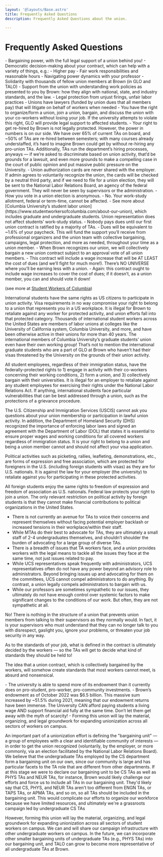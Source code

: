 ```yaml
---
layout: '@layouts/Base.astro'
title: Frequently Asked Questions
description: Frequently Asked Questions about the union. 

---
```



# Frequently Asked Questions

<FAQCard question="What will the union do for me? How will my life change once we’re unionized?">
- Bargaining power, with the full legal support of a union behind you!
- Democratic decision-making about your contract, which can help with a variety of things, e.g.:
  - Higher pay
  - Fair work responsibilities and reasonable hours
  - Navigating power dynamics with your professor
- Solidarity with thousands of fellow union members at Brown (in GLO and TALO)
- Support from the union with understanding work policies as presented to you by Brown: how they align with national, state, and industry standards, and the law.
- Legal protection from unjust firings, unfair labor practices
  - Unions have lawyers (funded by union dues that all members pay) that will litigate on behalf of workers when needed
</FAQCard>


<FAQCard question="Can I get fired as a consequence for unionizing (or signing a union card)? Is there a chance I won’t get re-hired in a future semester?">
- You have the right to organize/form a union, join a union, bargain, and discuss the union with your co-workers without losing your job. If the university attempts to violate this right, GLO will provide legal support to affected students.
- Your right to get re-hired by Brown is not legally protected. However, the power in numbers is on our side. We have over 65% of current TAs on board, and ~50% of TAs are re-hired between semesters; with many courses already understaffed, it’s hard to imagine Brown could get by without re-hiring any pro-union TAs. Additionally, TAs run the department’s hiring processes, anyways — if we’re asked to discriminate based on union activity, that’d be grounds for a lawsuit, and even more grounds to make a compelling case in the court of public opinion and put massive public pressure on the University.
</FAQCard>

<FAQCard question="What is anonymous to my employer and what isn't?">
- Union authorization cards are never shared with the employer. If admin agrees to voluntarily recognize the union, the cards will be checked by a neutral third party, and if we need to file for a union election, they will be sent to the National Labor Relations Board, an agency of the federal government. They will never be seen by supervisors or the administration.
- How you vote in a union election is anonymous.
</FAQCard>

<FAQCard question="Will I lose my work-study allotment if I’m a part of a student workers’ union?">
- No. Your work-study allotment, federal or term-time, cannot be affected.
- See more about [Columbia University’s student labor union](https://www.studentworkersofcolumbia.com/about-our-union), which includes graduate and undergraduate students. Union representation does not affect students’ work-study status. 
</FAQCard>

<FAQCard question="Will I need to worry about union dues?">
- Nobody pays dues until our first union contract is ratified by a majority of TAs.
- Dues will be equivalent to ~1.6% of your paycheck. This will fund the support you’ll receive from professional organizers and the union team with collective bargaining, campaigns, legal protection, and more as needed, throughout your time as a union member.
- When Brown recognizes our union, we will collectively bargain a new union contract subject to an approval vote of all union members. - This contract will include a wage increase that will be AT LEAST the cost of dues (and we’ll fight for much more!). There’s NO UNIVERSE where you’ll be earning less with a union.
- Again: this contract ought to include wage increases to cover the cost of dues; if it doesn’t, as a union member, you can and should vote it down!
</FAQCard>

<FAQCard question="What if I’m an international student?">

(see more at [Student Workers of Columbia](https://www.studentworkersofcolumbia.com/frequently-asked-questions))

International students have the same rights as US citizens to participate in union activity. Visa requirements in no way compromise your right to belong to a union that represents you in a US workplace. It is illegal for Brown to retaliate against any worker for protected activity, and union efforts fall into that protected category. Thousands of international student workers across the United States are members of labor unions at colleges like the University of California system, Columbia University, and more, and have been otherwise active in their unions for more than 40 years. The international members of Columbia University’s graduate students’ union even have their own working group! That’s not to mention the international graduate students who are a part of GLO at Brown who haven’t had their visas threatened by the University on the grounds of their union activity.

All student employees, regardless of their immigration status, have the federally-protected rights to 1) engage in activity with their co-workers concerning their working conditions, 2) form a union, and 3) collectively bargain with their universities. It is illegal for an employer to retaliate against any student employees for exercising their rights under the National Labor Relations Act. If anything, international students face particular vulnerabilities that can be best addressed through a union, such as the protections of a grievance procedure.

The U.S. Citizenship and Immigration Services (USCIS) cannot ask you questions about your union membership or participation in lawful union activity. In addition, the Department of Homeland Security (DHS) recognized the importance of enforcing labor laws and signed an agreement with the Department of Labor (DOL) that states it is essential to ensure proper wages and working conditions for all covered workers regardless of immigration status. It is your right to belong to a union and being a union member cannot and should not affect your visa application.

Political activities such as picketing, rallies, leafleting, demonstrations, etc., are forms of expression and free association, which are protected for foreigners in the U.S. (including foreign students with visas) as they are for U.S. nationals. It is against the law for your employer (the university) to retaliate against you for participating in these protected activities.

All foreign students enjoy the same rights to freedom of expression and freedom of association as U.S. nationals. Federal law protects your right to join a union. The only relevant restriction on political activity by foreign students is that they cannot make financial contributions to political organizations in the United States.
</FAQCard>

<FAQCard question="What’s wrong with internal channels to create change, like speaking with our professors, department leadership, or UCS? Why do we need to be so extreme?">

- There is not currently an avenue for TAs to voice their concerns and represent themselves without facing potential employer backlash or increased tensions in their workplace/within their staff. 
- While MTAs do their best to advocate for TAs, they are ultimately a small staff of 2-4 undergraduates themselves, and shouldn’t shoulder the burden of advocating for a large group of diverse TAs.  
- There is a breadth of issues that TA workers face, and a union provides workers with the legal means to tackle all the issues they face at the same time, not just issues related to pay.
- While UCS representatives speak frequently with administrators, UCS representatives often do not have any power beyond an advisory role to administrators. Beyond bringing issues up and advocating for them on the committees, UCS cannot compel administrators to do anything. By contrast, a union legally compels administrators to bargain with us.
- While our professors are sometimes sympathetic to our issues, they ultimately do not have enough control over systemic factors to make significant changes to the conditions of our work. But often, they are not sympathetic at all. 
</FAQCard>

<FAQCard question="Will being in a union and signing a new contract make our work more rigid? Does it mean we will be held to a higher standard?">
No! There is nothing in the structure of a union that prevents union members from talking to their supervisors as they normally would. In fact, it is your supervisors who must understand that they can no longer talk to you with disrespect, gaslight you, ignore your problems, or threaten your job security in any way.

As to the standards of your job, what is defined in the contract is ultimately decided by the workers — so the TAs will get to decide what kind of standards they should be held to!

The idea that a union contract, which is collectively bargained by the workers, will somehow create standards that most workers cannot meet, is absurd and nonsensical.
</FAQCard>

<FAQCard question="Will a student workers’ union mean the University needs to give less money to other good causes?">
- The university is able to spend more of its endowment than it currently does on pro-student, pro-worker, pro-community investments.
- Brown’s endowment as of October 2022 was $6.5 billion. This massive sum increased by ~51.5% during 2021, meaning that our endowment returns have been immense. The University CAN afford paying students a living wage AND support financial aid fully at the same time. Don’t let them get away with the myth of scarcity!
- Forming this union will lay the material, organizing, and legal groundwork for expanding unionization across all sectors of workers on campus. 
</FAQCard>

<FAQCard question="Why just CS TAs right now? Why not all TAs, or all undergraduate student workers?
TALO grew out of discussions between CS TAs about our working conditions, and with the CS TA program being the system of undergraduate student employment most familiar to us as well as the largest and most visible TA program at Brown, we decided to start with just CS TAs.">

An important part of a unionization effort is defining the "bargaining unit" — a group of employees with a clear and identifiable community of interests — in order to get the union recognized (voluntarily, by the employer, or more commonly, via an election facilitated by the National Labor Relations Board). We believe that the undergraduate TAs employed by the CS department form a bargaining unit on our own, since our community is large and has particular facets to the TA role that are different from other departments. If at this stage we were to declare our bargaining unit to be CS TAs as well as PHYS TAs and NEUR TAs, for instance, Brown would likely challenge our efforts and force us to include all TAs in our bargaining unit. They'd likely say that CS, PHYS, and NEUR TAs aren't too different from ENGN TAs, or TAPS TAs, or APMA TAs, and so on, so all TAs should be included in the bargaining unit. This would complicate our efforts to organize our workforce because we have limited resources, and ultimately we're a grassroots campaign led by undergraduate CS TAs

However, forming this union will lay the material, organizing, and legal groundwork for expanding unionization across all sectors of student workers on campus. We can and will share our campaign infrastructure with other undergraduate workers on campus. In the future, we can incorporate other smaller bargaining units of undergraduate TAs (e.g., PHYS TAs) into our bargaining unit, and TALO can grow to become more representative of all undergraduate TAs at Brown.
</FAQCard>
